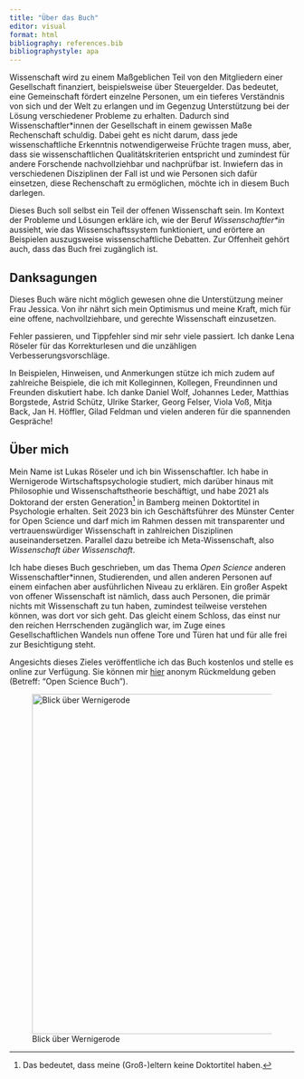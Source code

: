 ```yaml
---
title: "Über das Buch"
editor: visual
format: html
bibliography: references.bib
bibliographystyle: apa
---
```


Wissenschaft wird zu einem Maßgeblichen Teil von den Mitgliedern einer Gesellschaft finanziert, beispielsweise über Steuergelder. Das bedeutet, eine Gemeinschaft fördert einzelne Personen, um ein tieferes Verständnis von sich und der Welt zu erlangen und im Gegenzug Unterstützung bei der Lösung verschiedener Probleme zu erhalten. Dadurch sind Wissenschaftler\*innen der Gesellschaft in einem gewissen Maße Rechenschaft schuldig. Dabei geht es nicht darum, dass jede wissenschaftliche Erkenntnis notwendigerweise Früchte tragen muss, aber, dass sie wissenschaftlichen Qualitätskriterien entspricht und zumindest für andere Forschende nachvollziehbar und nachprüfbar ist. Inwiefern das in verschiedenen Disziplinen der Fall ist und wie Personen sich dafür einsetzen, diese Rechenschaft zu ermöglichen, möchte ich in diesem Buch darlegen.

Dieses Buch soll selbst ein Teil der offenen Wissenschaft sein. Im Kontext der Probleme und Lösungen erkläre ich, wie der Beruf *Wissenschaftler\*in* aussieht, wie das Wissenschaftssystem funktioniert, und erörtere an Beispielen auszugsweise wissenschaftliche Debatten. Zur Offenheit gehört auch, dass das Buch frei zugänglich ist.

::: callout-note
## Danksagungen

Dieses Buch wäre nicht möglich gewesen ohne die Unterstützung meiner Frau Jessica. Von ihr nährt sich mein Optimismus und meine Kraft, mich für eine offene, nachvollziehbare, und gerechte Wissenschaft einzusetzen.

Fehler passieren, und Tippfehler sind mir sehr viele passiert. Ich danke Lena Röseler für das Korrekturlesen und die unzähligen Verbesserungsvorschläge.

In Beispielen, Hinweisen, und Anmerkungen stütze ich mich zudem auf zahlreiche Beispiele, die ich mit Kolleginnen, Kollegen, Freundinnen und Freunden diskutiert habe. Ich danke Daniel Wolf, Johannes Leder, Matthias Borgstede, Astrid Schütz, Ulrike Starker, Georg Felser, Viola Voß, Mitja Back, Jan H. Höffler, Gilad Feldman und vielen anderen für die spannenden Gespräche!
:::

::: callout-note
## Über mich

Mein Name ist Lukas Röseler und ich bin Wissenschaftler. Ich habe in Wernigerode Wirtschaftspsychologie studiert, mich darüber hinaus mit Philosophie und Wissenschaftstheorie beschäftigt, und habe 2021 als Doktorand der ersten Generation[^about-1] in Bamberg meinen Doktortitel in Psychologie erhalten. Seit 2023 bin ich Geschäftsführer des Münster Center for Open Science und darf mich im Rahmen dessen mit transparenter und vertrauenswürdiger Wissenschaft in zahlreichen Disziplinen auseinandersetzen. Parallel dazu betreibe ich Meta-Wissenschaft, also *Wissenschaft über Wissenschaft*.

Ich habe dieses Buch geschrieben, um das Thema *Open Science* anderen Wissenschaftler\*innen, Studierenden, und allen anderen Personen auf einem einfachen aber ausführlichen Niveau zu erklären. Ein großer Aspekt von offener Wissenschaft ist nämlich, dass auch Personen, die primär nichts mit Wissenschaft zu tun haben, zumindest teilweise verstehen können, was dort vor sich geht. Das gleicht einem Schloss, das einst nur den reichen Herrschenden zugänglich war, im Zuge eines Gesellschaftlichen Wandels nun offene Tore und Türen hat und für alle frei zur Besichtigung steht.

Angesichts dieses Zieles veröffentliche ich das Buch kostenlos und stelle es online zur Verfügung. Sie können mir [hier](https://docs.google.com/forms/d/1Ce4uyr8bRSHZ5yywP3TPdIg8XMLxZqE-mYVL82K6QHI) anonym Rückmeldung geben (Betreff: "Open Science Buch").

![Blick über Wernigerode](images/wernigerode.jpg){fig-alt="Bild vom Wernigeröder Schloss über Nöschenrode" width="600"}
:::

[^about-1]: Das bedeutet, dass meine (Groß-)eltern keine Doktortitel haben.
